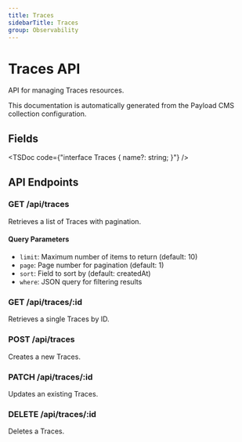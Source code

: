 ```yaml
---
title: Traces
sidebarTitle: Traces
group: Observability
---
```



# Traces API

API for managing Traces resources.

<Callout type="info">
  This documentation is automatically generated from the Payload CMS collection configuration.
</Callout>


## Fields

<TSDoc code={"interface Traces {
  name?: string;
}"} />




## API Endpoints

### GET /api/traces
Retrieves a list of Traces with pagination.

#### Query Parameters
- `limit`: Maximum number of items to return (default: 10)
- `page`: Page number for pagination (default: 1)
- `sort`: Field to sort by (default: createdAt)
- `where`: JSON query for filtering results

### GET /api/traces/:id
Retrieves a single Traces by ID.

### POST /api/traces
Creates a new Traces.

### PATCH /api/traces/:id
Updates an existing Traces.

### DELETE /api/traces/:id
Deletes a Traces.

